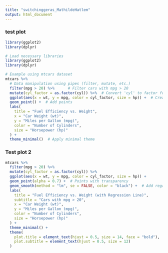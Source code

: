```yaml
---
title: "switchinggeras_MathildeHatlem"
output: html_document
---
```

### test plot
```r
library(ggplot2)
library(dplyr)

# Load necessary libraries
library(ggplot2)
library(dplyr)

# Example using mtcars dataset
mtcars %>%
  # Data manipulation using pipes (filter, mutate, etc.)
  filter(mpg > 20) %>%      # Filter cars with mpg > 20
  mutate(cyl_factor = as.factor(cyl)) %>%  # Convert 'cyl' to factor for color grouping
  ggplot(aes(x = wt, y = mpg, color = cyl_factor, size = hp)) +  # Create scatter plot
  geom_point() +  # Add points
  labs(
    title = "Fuel Efficiency vs. Weight",
    x = "Car Weight (wt)",
    y = "Miles per Gallon (mpg)",
    color = "Number of Cylinders",
    size = "Horsepower (hp)"
  ) +
  theme_minimal()  # Apply minimal theme
```
### Test plot 2
```r
mtcars %>%
  filter(mpg > 20) %>%
  mutate(cyl_factor = as.factor(cyl)) %>%
  ggplot(aes(x = wt, y = mpg, color = cyl_factor, size = hp)) +
  geom_point(alpha = 0.7) +  # Points with transparency
  geom_smooth(method = "lm", se = FALSE, color = "black") +  # Add regression line
  labs(
    title = "Fuel Efficiency vs. Weight (with Regression Line)",
    subtitle = "Cars with mpg > 20",
    x = "Car Weight (wt)",
    y = "Miles per Gallon (mpg)",
    color = "Number of Cylinders",
    size = "Horsepower (hp)"
  ) +
  theme_minimal() +
  theme(
    plot.title = element_text(hjust = 0.5, size = 14, face = "bold"),
    plot.subtitle = element_text(hjust = 0.5, size = 12)
  )
```

